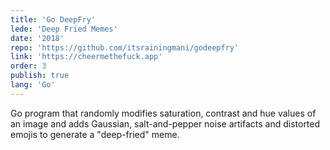 ```yaml
---
title: 'Go DeepFry'
lede: 'Deep Fried Memes'
date: '2018'
repo: 'https://github.com/itsrainingmani/godeepfry'
link: 'https://cheermethefuck.app'
order: 3
publish: true
lang: 'Go'
---
```


Go program that randomly modifies saturation, contrast and hue values of an image and adds Gaussian, salt-and-pepper noise artifacts and distorted emojis to generate a <italic>"deep-fried"</italic> meme.
